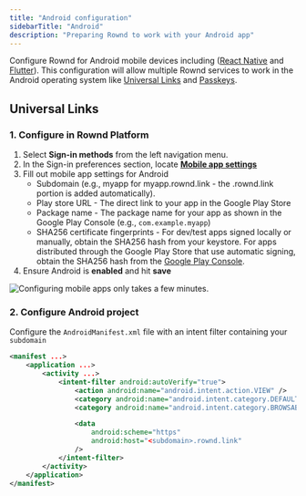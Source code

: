 ```yaml
---
title: "Android configuration"
sidebarTitle: "Android"
description: "Preparing Rownd to work with your Android app"
---
```


Configure Rownd for Android mobile devices including ([React Native](/sdk-reference/mobile/react-native) and [Flutter](/sdk-reference/mobile/flutter)). This configuration will allow multiple Rownd services to work in the Android operating system like [Universal Links](/configuration/mobile/overview#what-are-universal-links) and [Passkeys](/configuration/authentication-methods/passkeys).

## Universal Links

### 1. Configure in Rownd Platform

1. Select **Sign-in methods** from the left navigation menu.
2. In the Sign-in preferences section, locate [**Mobile app settings**](/configuration/mobile/mobile-app-settings)
3. Fill out mobile app settings for Android
   - Subdomain (e.g., myapp for myapp.rownd.link - the .rownd.link portion is added automatically).
   - Play store URL - The direct link to your app in the Google Play Store
   - Package name - The package name for your app as shown in the Google Play Console (e.g., `com.example.myapp`)
   - SHA256 certificate fingerprints - For dev/test apps signed locally or manually, obtain the SHA256 hash from your keystore. For apps distributed through the Google Play Store that use automatic signing, obtain the SHA256 hash from the [Google Play Console](https://play.google.com/console/developers).
4. Ensure Android is **enabled** and hit **save**

![Configuring mobile apps only takes a few minutes.](/images/mobile-app-settings.png)

### 2. Configure Android project

Configure the `AndroidManifest.xml` file with an intent filter containing your `subdomain`

```xml
<manifest ...>
    <application ...>
        <activity ...>
            <intent-filter android:autoVerify="true">
                <action android:name="android.intent.action.VIEW" />
                <category android:name="android.intent.category.DEFAULT" />
                <category android:name="android.intent.category.BROWSABLE" />

                <data
                    android:scheme="https"
                    android:host="<subdomain>.rownd.link"
                />
            </intent-filter>
        </activity>
    </application>
</manifest>
```
